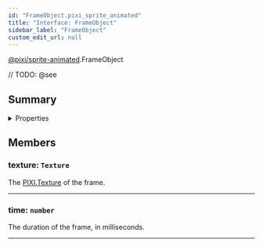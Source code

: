 ```yaml
---
id: "FrameObject.pixi_sprite_animated"
title: "Interface: FrameObject"
sidebar_label: "FrameObject"
custom_edit_url: null
---
```


[@pixi/sprite-animated](../modules/pixi_sprite_animated).FrameObject






// TODO: @see

        

## Summary

<details><summary>Properties</summary>
<p>

| Name    | Type                 | Description                                                         |
| ------- | -------------------- | ------------------------------------------------------------------- |
| texture | <code>Texture</code> | The [PIXI.Texture](../classes/PIXI.Texture.pixi_core) of the frame. |
| time    | <code>number</code>  | The duration of the frame, in milliseconds.                         |

</p>
</details>
    




## Members
<article>

### texture: <span><code>Texture</code></span>
The [PIXI.Texture](../classes/PIXI.Texture.pixi_core) of the frame.

</article>


---------------------------------------

<article>

### time: <span><code>number</code></span>
The duration of the frame, in milliseconds.

</article>


---------------------------------------



  